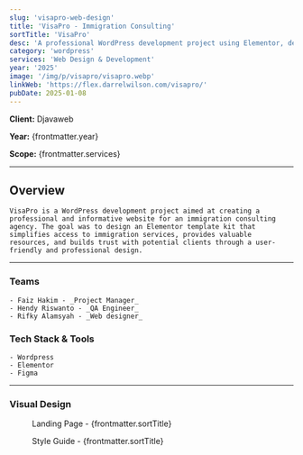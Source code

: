 ```yaml
---
slug: 'visapro-web-design'
title: 'VisaPro - Immigration Consulting'
sortTitle: 'VisaPro'
desc: 'A professional WordPress development project using Elementor, designed as an intuitive template kit for immigration consulting services.'
category: 'wordpress'
services: 'Web Design & Development'
year: '2025'
image: '/img/p/visapro/visapro.webp'
linkWeb: 'https://flex.darrelwilson.com/visapro/'
pubDate: 2025-01-08
---
```


**Client:** Djavaweb

**Year:** {frontmatter.year}

**Scope:** {frontmatter.services}

---


## Overview

    VisaPro is a WordPress development project aimed at creating a professional and informative website for an immigration consulting agency. The goal was to design an Elementor template kit that simplifies access to immigration services, provides valuable resources, and builds trust with potential clients through a user-friendly and professional design.

---

### Teams

    - Faiz Hakim - _Project Manager_
    - Hendy Riswanto - _QA Engineer_
    - Rifky Alamsyah - _Web designer_

### Tech Stack & Tools

    - Wordpress
    - Elementor
    - Figma

---

### Visual Design

<figure>
  <Picture
    src={landingPage}
    alt='high fidelity design'
    formats={['avif', 'webp']}
  />
  <figcaption class='text-center'>
    Landing Page - {frontmatter.sortTitle}
  </figcaption>
</figure>

<figure>
  <Picture
    src={styleGuide}
    alt='high fidelity design'
    formats={['avif', 'webp']}
  />
  <figcaption class='text-center'>
    Style Guide - {frontmatter.sortTitle}
  </figcaption>
</figure>

